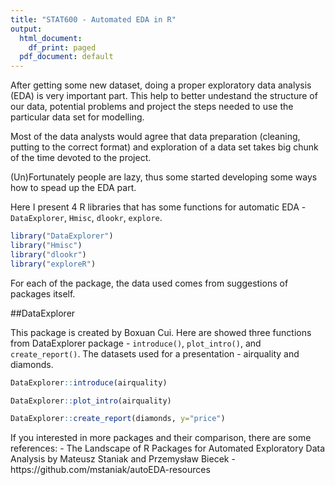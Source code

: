 ```yaml
---
title: "STAT600 - Automated EDA in R"
output:
  html_document:
    df_print: paged
  pdf_document: default
---
```


After getting some new dataset, doing a proper exploratory data analysis (EDA) is very important part. This help to better undestand the structure of our data, potential problems and project the steps needed to use the particular data set for modelling. 

Most of the data analysts would agree that data preparation (cleaning, putting to the correct format) and exploration of a data set takes big chunk of the time devoted to the project. 

(Un)Fortunately people are lazy, thus some started developing some ways how to spead up the EDA part. 

Here I present 4 R libraries that has some functions for automatic EDA - `DataExplorer`, `Hmisc`, `dlookr`, `explore`.

```r
library("DataExplorer")
library("Hmisc")
library("dlookr")
library("exploreR")
```

For each of the package, the data used comes from suggestions of packages itself. 

##DataExplorer

This package is created by Boxuan Cui. Here are showed three functions from DataExplorer package - `introduce()`, `plot_intro()`, and `create_report()`. The datasets used for a presentation - airquality and diamonds. 

```r
DataExplorer::introduce(airquality)
```

```r
DataExplorer::plot_intro(airquality)
```

```r
DataExplorer::create_report(diamonds, y="price")
```



If you interested in more packages and their comparison, there are some references:
 - The Landscape of R Packages for Automated Exploratory Data Analysis by Mateusz Staniak and Przemysław Biecek
 - https://github.com/mstaniak/autoEDA-resources

